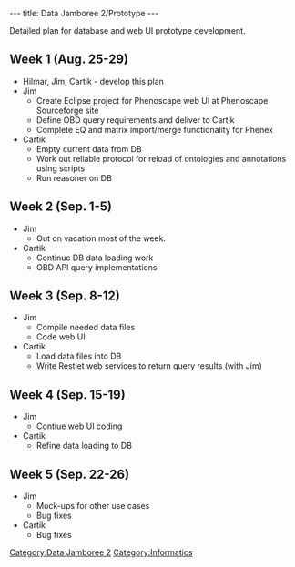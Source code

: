 ---
title: Data Jamboree 2/Prototype
---

Detailed plan for database and web UI prototype development.

==Week 1 (Aug. 25-29)==
* Hilmar, Jim, Cartik - develop this plan
* Jim
** Create Eclipse project for Phenoscape web UI at Phenoscape Sourceforge site
** Define OBD query requirements and deliver to Cartik
** Complete EQ and matrix import/merge functionality for Phenex
* Cartik
** Empty current data from DB
** Work out reliable protocol for reload of ontologies and annotations using scripts
** Run reasoner on DB

==Week 2 (Sep. 1-5)==
* Jim
** Out on vacation most of the week.
* Cartik
** Continue DB data loading work
** OBD API query implementations

==Week 3 (Sep. 8-12)==
* Jim
** Compile needed data files
** Code web UI
* Cartik
** Load data files into DB
** Write Restlet web services to return query results (with Jim)

==Week 4 (Sep. 15-19)==
* Jim
** Contiue web UI coding
* Cartik
** Refine data loading to DB
==Week 5 (Sep. 22-26)==
* Jim
** Mock-ups for other use cases
** Bug fixes
* Cartik
** Bug fixes

[[Category:Data Jamboree 2]]
[[Category:Informatics]]